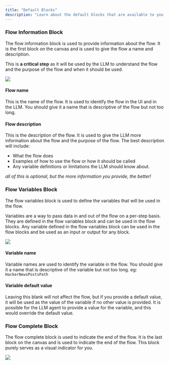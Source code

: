 ```yaml
---
title: "Default Blocks"
description: "Learn about the default blocks that are available to you in the flow editor."
---
```



### Flow Information Block

The flow information block is used to provide information about the flow. It is the first block on the canvas and is used to give the flow a name and description.

This is **a critical step** as it will be used by the LLM to understand the flow and the purpose of the flow and when it should be used.

<div style={{ display: "flex", justifyContent: "center" }}>
  <Image
    src="/images/agent-flows/flow-info.png"
    height={200}
    width={500}
    quality={100}
  />
</div>

#### Flow name

This is the name of the flow. It is used to identify the flow in the UI and in the LLM. You should give it a name that is descriptive of the flow but not too long.

#### Flow description

This is the description of the flow. It is used to give the LLM more information about the flow and the purpose of the flow. The best description will include:

- What the flow does
- Examples of how to use the flow or how it should be called
- Any variable definitions or limitations the LLM should know about.

_all of this is optional, but the more information you provide, the better!_

### Flow Variables Block

The flow variables block is used to define the variables that will be used in the flow.

Variables are a way to pass data in and out of the flow on a per-step basis. They are defined in the flow variables block and can be used in the flow blocks.
Any variable defined in the flow variables block can be used in the flow blocks and be used as an input or output for any block.

<div style={{ display: "flex", justifyContent: "center" }}>
  <Image
    src="/images/agent-flows/flow-vars.png"
    height={200}
    width={500}
    quality={100}
  />
</div>

#### Variable name

Variable names are used to identify the variable in the flow. You should give it a name that is descriptive of the variable but not too long.
eg: `HackerNewsPostsPath`

#### Variable default value

Leaving this blank will not affect the flow, but if you provide a default value, it will be used as the value of the variable if no other value is provided.
It is possible for the LLM agent to provide a value for the variable, and this would override the default value.

### Flow Complete Block

The flow complete block is used to indicate the end of the flow. It is the last block on the canvas and is used to indicate the end of the flow. This block purely serves as a visual indicator for you.

<div style={{ display: "flex", justifyContent: "center" }}>
  <Image
    src="/images/agent-flows/flow-complete.png"
    height={200}
    width={500}
    quality={100}
  />
</div>
